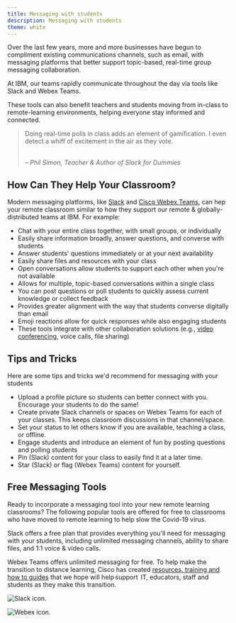 ```yaml
---
title: Messaging with students
description: Messaging with students
theme: white
---
```


Over the last few years, more and more businesses have begun to compliment existing communications channels, such as email, with messaging platforms that better support topic-based, real-time group messaging collaboration.

At IBM, our teams rapidly communicate throughout the day via tools like Slack and Webex Teams.

These tools can also benefit teachers and students moving from in-class to remote-learning environments, helping everyone stay informed and connected.

> Doing real-time polls in class adds an element of gamification. I even detect a whiff of excitement in the air as they vote.
>
> <cite>
>   <br />– Phil Simon, Teacher & Author of Slack for Dummies
> </cite>

## How Can They Help Your Classroom?

Modern messaging platforms, like [Slack](https://slack.com/pricing/free) and [Cisco Webex Teams](https://www.webex.com/pricing/index.html), can hep your remote classroom similar to how they support our remote & globally-distributed teams at IBM. For example:

- Chat with your entire class together, with small groups, or individually
- Easily share information broadly, answer questions, and converse with students
- Answer students' questions immediately or at your next availability
- Easily share files and resources with your class
- Open conversations allow students to support each other when you're not available
- Allows for multiple, topic-based conversations within a single class
- You can post questions or poll students to quickly assess current knowledge or collect feedback
- Provides greater alignment with the way that students converse digitally than email
- Emoji reactions allow for quick responses while also engaging students
- These tools integrate with other collaboration solutions (e.g., [video conferencing](https://w3.ibm.com/w3publisher/pmc-distance-learning-enablemet/tools-and-resources/classroom-and-parent-conferences), voice calls, file sharing)

## Tips and Tricks

Here are some tips and tricks we'd recommend for messaging with your students

- Upload a profile picture so students can better connect with you. Encourage your students to do the same!
- Create private Slack channels or spaces on Webex Teams for each of your classes. This keeps classroom discussions in that channel/space.
- Set your status to let others know if you are available, teaching a class, or offline.
- Engage students and introduce an element of fun by posting questions and polling students
- Pin (Slack) content for your class to easily find it at a later time.
- Star (Slack) or flag (Webex Teams) content for yourself.

## Free Messaging Tools

Ready to incorporate a messaging tool into your new remote learning classrooms? The following popular tools are offered for free to classrooms who have moved to remote learning to help slow the Covid-19 virus.

Slack offers a free plan that provides everything you'll need for messaging with your students, including unlimited messaging channels, ability to share files, and 1:1 voice & video calls.

Webex Teams offers unlimited messaging for free. To help make the transition to distance learning, Cisco has created [resources, training and how to guides](https://www.webex.com/content/dam/webex/eopi/assets/education/EducationK12TeacherWebexTeamsQSG.pdf#) that we hope will help support  IT, educators, staff and students as they make this transition.

<Row className="resource-card-group">
<Column colMd={4} colLg={4} noGutterSm>
    <ResourceCard
      subTitle="Slack"
      actionIcon="launch"
      aspectRatio="2:1"
      href="https://slack.com/pricing/free"
      >

![Slack icon.](../images/icons/slack-icon.svg)

  </ResourceCard>
</Column>
<Column colMd={4} colLg={4} noGutterSm>
    <ResourceCard
      subTitle="Cisco Webex Teams"
      actionIcon="launch"
      aspectRatio="2:1"
      href="https://www.webex.com/pricing/index.html"
      >

![Webex icon.](../images/icons/webex-icon.png)

  </ResourceCard>
</Column>
</Row>